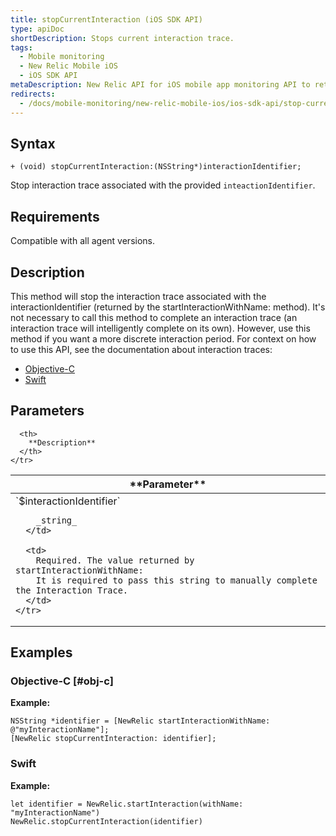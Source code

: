 ```yaml
---
title: stopCurrentInteraction (iOS SDK API)
type: apiDoc
shortDescription: Stops current interaction trace.
tags:
  - Mobile monitoring
  - New Relic Mobile iOS
  - iOS SDK API
metaDescription: New Relic API for iOS mobile app monitoring API to return the ID of the session.
redirects:
  - /docs/mobile-monitoring/new-relic-mobile-ios/ios-sdk-api/stop-current-interaction-ios-sdk-api
---
```


## Syntax

```
+ (void) stopCurrentInteraction:(NSString*)interactionIdentifier;
```

Stop interaction trace associated with the provided `inteactionIdentifier`.

## Requirements

Compatible with all agent versions.

## Description

This method will stop the interaction trace associated with the interactionIdentifier (returned by the startInteractionWithName: method). It's not necessary to call this method to complete an interaction trace (an interaction trace will intelligently complete on its own). However, use this method if you want a more discrete interaction period.
For context on how to use this API, see the documentation about interaction traces:

* [Objective-C](/docs/mobile-monitoring/new-relic-mobile-ios/ios-sdk-api/ios-sdk-api-guide#objc-interactions)
* [Swift](/docs/mobile-monitoring/new-relic-mobile-ios/ios-sdk-api/ios-sdk-api-guide#swift-interactions)

## Parameters

<table>
  <thead>
    <tr>
      <th width={200}>
        **Parameter**
      </th>

      <th>
        **Description**
      </th>
    </tr>
  </thead>

  <tbody>
    <tr>
      <td>
        `$interactionIdentifier`

        _string_
      </td>

      <td>
        Required. The value returned by startInteractionWithName:
        It is required to pass this string to manually complete the Interaction Trace.
      </td>
    </tr>
  </tbody>
</table>

## Examples

### Objective-C [#obj-c]

**Example:**

```
NSString *identifier = [NewRelic startInteractionWithName: @"myInteractionName"];
[NewRelic stopCurrentInteraction: identifier];
```

### Swift

**Example:**

```
let identifier = NewRelic.startInteraction(withName: "myInteractionName")
NewRelic.stopCurrentInteraction(identifier)
```
